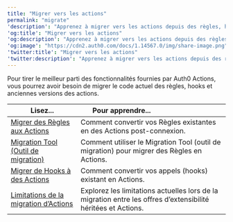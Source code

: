 ---
title: "Migrer vers les actions"
permalink: "migrate"
'description': "Apprenez à migrer vers les actions depuis des règles, hooks et anciennes versions d’actions."
'og:title': "Migrer vers les actions"
'og:description': "Apprenez à migrer vers les actions depuis des règles, hooks et anciennes versions d’actions."
'og:image': "https://cdn2.auth0.com/docs/1.14567.0/img/share-image.png"
'twitter:title': "Migrer vers les actions"
'twitter:description': "Apprenez à migrer vers les actions depuis des règles, hooks et anciennes versions d’actions."
---

Pour tirer le meilleur parti des fonctionnalités fournies par Auth0 Actions, vous pourrez avoir besoin de migrer le code actuel des règles, hooks et anciennes versions des actions.

<table class="table"><thead>
<tr>
<th><strong>Lisez...</strong></th>
<th><strong>Pour apprendre...</strong>                                </th>
</tr>
</thead>
<tbody>
<tr>
<td><a href="/docs/docs/fr-ca/customize/actions/migrate/migrate-from-rules-to-actions">Migrer des Règles aux Actions</a></td>
<td>Comment convertir vos Règles existantes en des Actions post-connexion.</td>
</tr>
<tr>
<td><a href="/docs/docs/fr-ca/customize/actions/migrate/migrate-a-rule-to-an-action">Migration Tool (Outil de migration)</a></td>
<td>Comment utiliser le Migration Tool (outil de migration) pour migrer des Règles en Actions.</td>
</tr>
<tr>
<td><a href="/docs/docs/fr-ca/customize/actions/migrate/migrate-from-hooks-to-actions">Migrer de Hooks à des Actions</a></td>
<td>Comment convertir vos appels (hooks) existant en Actions.</td>
</tr>
<tr>
<td><a href="/docs/docs/fr-ca/customize/actions/migrate/actions-migration-limitations">Limitations de la migration d’Actions</a></td>
<td>Explorez les limitations actuelles lors de la migration entre les offres d’extensibilité héritées et Actions.</td>
</tr>
</tbody>
</table>